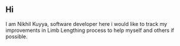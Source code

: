 ## Hi

I am Nikhil Kuyya, software developer here i would like to track my improvements in Limb Lengthing process to help myself and others if possible.